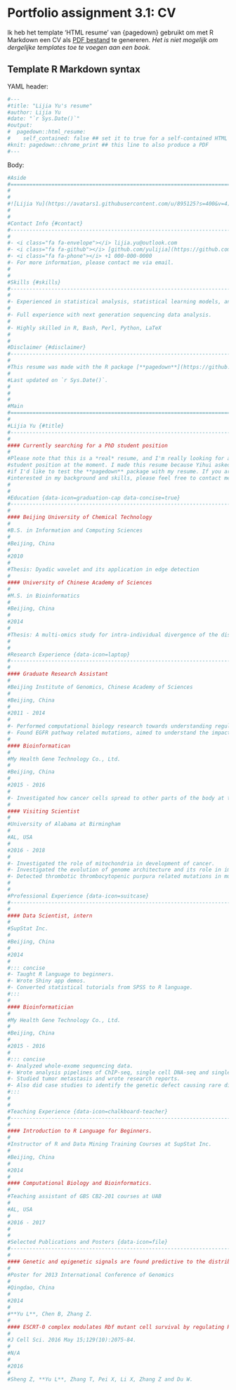 # Portfolio assignment 3.1: CV

Ik heb het template 'HTML resume' van {pagedown} gebruikt om met R Markdown een CV als [PDF bestand](https://github.com/stephaniedewit/stephaniedewit.github.io/blob/main/test_cv_pagedown.pdf) te genereren. _Het is niet mogelijk om dergelijke templates toe te voegen aan een book._ 

## Template R Markdown syntax

YAML header: 

```r
#---
#title: "Lijia Yu's resume"
#author: Lijia Yu
#date: "`r Sys.Date()`"
#output:
#  pagedown::html_resume:
#    self_contained: false ## set it to true for a self-contained HTML page but it'll take longer to render
#knit: pagedown::chrome_print ## this line to also produce a PDF
#---
```

Body:

```r
#Aside  
#================================================================================
#
#
#![Lijia Yu](https://avatars1.githubusercontent.com/u/895125?s=400&v=4){width=80%}
#
#
#Contact Info {#contact}
#--------------------------------------------------------------------------------
#
#- <i class="fa fa-envelope"></i> lijia.yu@outlook.com
#- <i class="fa fa-github"></i> [github.com/yulijia](https://github.com/yulijia)
#- <i class="fa fa-phone"></i> +1 000-000-0000
#- For more information, please contact me via email.
#
#
#Skills {#skills}
#--------------------------------------------------------------------------------
#
#- Experienced in statistical analysis, statistical learning models, and optimization methods.
#
#- Full experience with next generation sequencing data analysis.
#
#- Highly skilled in R, Bash, Perl, Python, LaTeX
#
#
#Disclaimer {#disclaimer}
#--------------------------------------------------------------------------------
#
#This resume was made with the R package [**pagedown**](https://github.com/rstudio/pagedown).
#
#Last updated on `r Sys.Date()`.
#
#
#
#Main
#================================================================================
#
#Lijia Yu {#title}
#--------------------------------------------------------------------------------
#
#### Currently searching for a PhD student position
#
#Please note that this is a *real* resume, and I'm really looking for a PhD
#student position at the moment. I made this resume because Yihui asked me
#if I'd like to test the **pagedown** package with my resume. If you are
#interested in my background and skills, please feel free to contact me.
#
#
#Education {data-icon=graduation-cap data-concise=true}
#--------------------------------------------------------------------------------
#
#### Beijing University of Chemical Technology
#
#B.S. in Information and Computing Sciences
#
#Beijing, China
#
#2010
#
#Thesis: Dyadic wavelet and its application in edge detection
#
#### University of Chinese Academy of Sciences
#
#M.S. in Bioinformatics
#
#Beijing, China
#
#2014
#
#Thesis: A multi-omics study for intra-individual divergence of the distributions between mRNA isoforms in mammals
#
#
#Research Experience {data-icon=laptop}
#--------------------------------------------------------------------------------
#
#### Graduate Research Assistant
#
#Beijing Institute of Genomics, Chinese Academy of Sciences
#
#Beijing, China
#
#2011 - 2014
#
#- Performed computational biology research towards understanding regulation of alternative splicing in human and mouse transcriptome.
#- Found EGFR pathway related mutations, aimed to understand the impacts of cancer mutations on EGFR signaling pathway.
#
#### Bioinformatican
#
#My Health Gene Technology Co., Ltd.
#
#Beijing, China
#
#2015 - 2016
#
#- Investigated how cancer cells spread to other parts of the body at the single cell level.
#
#### Visiting Scientist
#
#University of Alabama at Birmingham
#
#AL, USA
#
#2016 - 2018
#
#- Investigated the role of mitochondria in development of cancer.
#- Investigated the evolution of genome architecture and its role in important evolutionary events.
#- Detected thrombotic thrombocytopenic purpura related mutations in mutiple #patients' blood genome.
# 
#
#Professional Experience {data-icon=suitcase}
#--------------------------------------------------------------------------------
#
#### Data Scientist, intern
#
#SupStat Inc.
#
#Beijing, China
#
#2014
#
#::: concise
#- Taught R language to beginners. 
#- Wrote Shiny app demos.
#- Converted statistical tutorials from SPSS to R language.
#:::
#
#### Bioinformatician
#
#My Health Gene Technology Co., Ltd.
#
#Beijing, China
#
#2015 - 2016
#
#::: concise
#- Analyzed whole-exome sequencing data. 
#- Wrote analysis pipelines of ChIP-seq, single cell DNA-seq and single cell #RNA-seq.
#- Studied tumor metastasis and wrote research reports. 
#- Also did case studies to identify the genetic defect causing rare disease.
#:::
#
#
#Teaching Experience {data-icon=chalkboard-teacher}
#--------------------------------------------------------------------------------
#
#### Introduction to R Language for Beginners.
#
#Instructor of R and Data Mining Training Courses at SupStat Inc.
#
#Beijing, China
#
#2014
#
#### Computational Biology and Bioinformatics.
#
#Teaching assistant of GBS CB2-201 courses at UAB
#
#AL, USA
#
#2016 - 2017
#
#
#Selected Publications and Posters {data-icon=file}
#--------------------------------------------------------------------------------
#
#### Genetic and epigenetic signals are found predictive to the distribution of intra-individual divergence of alternative splicing.
#
#Poster for 2013 International Conference of Genomics
#
#Qingdao, China
#
#2014
#
#**Yu L**, Chen B, Zhang Z.
#
#### ESCRT-0 complex modulates Rbf mutant cell survival by regulating Rhomboid endosomal trafficking and EGFR signaling.
#
#J Cell Sci. 2016 May 15;129(10):2075-84.
#
#N/A
#
#2016 
#
#Sheng Z, **Yu L**, Zhang T, Pei X, Li X, Zhang Z and Du W. 
```

